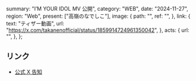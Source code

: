   summary: "I’M YOUR IDOL MV 公開",
  category: "WEB",
  date: "2024-11-27",
  region: "Web",
  present: ["高嶺のなでしこ"],
  image: {
    path: "",
    ref: "",
  },
  link: {
    text: "ティザー動画",
    url: "https://x.com/takanenofficial/status/1859914724961350042",
  },
  acts: {
    url: "",
  },
};

## リンク

- [公式 X 告知](https://x.com/takanenofficial/status/1859914724961350042)

